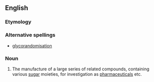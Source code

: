 ==English==

===Etymology===
{{prefix|glyco|randomization}}

===Alternative spellings===
*[[glycorandomisation]]

===Noun===
{{en-noun}}

#{{organic chemistry}} The manufacture of a large series of related compounds, containing various [[sugar]] moieties, for investigation as [[pharmaceutical]]s etc.